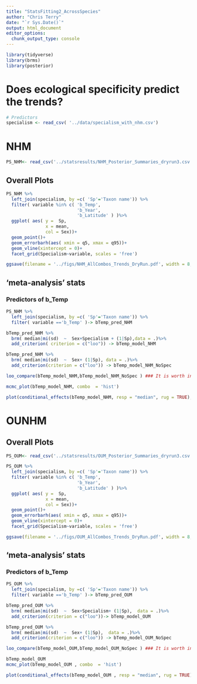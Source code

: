 ```yaml
---
title: "StatsFitting2_AcrossSpecies"
author: "Chris Terry"
date: "`r Sys.Date()`"
output: html_document
editor_options: 
  chunk_output_type: console
---
```


```r
library(tidyverse)
library(brms)
library(posterior)
```

# Does ecological specificity predict the trends?

```r
# Predictors
specialism <- read_csv( '../data/specialism_with_nhm.csv')
```



# NHM

```r
PS_NHM<- read_csv('../statsresults/NHM_Posterior_Summaries_dryrun3.csv')
```

## Overall Plots

```r
PS_NHM %>%
  left_join(specialism, by =c( 'Sp'='Taxon name')) %>%
  filter( variable %in% c( 'b_Temp',
                           'b_Year',
                           'b_Latitude' ) )%>%
  ggplot( aes( y =  Sp, 
               x = mean,
               col = Sex))+
  geom_point()+
  geom_errorbarh(aes( xmin = q5, xmax = q95))+
  geom_vline(xintercept = 0)+
  facet_grid(Specialism~variable, scales = 'free')

ggsave(filename = '../figs/NHM_AllCombos_Trends_DryRun.pdf', width = 8, height =8)

```


## 'meta-analysis' stats

### Predictors of b_Temp 

```r
PS_NHM %>%
  left_join(specialism, by =c( 'Sp'='Taxon name')) %>%
  filter( variable =='b_Temp' )-> bTemp_pred_NHM

bTemp_pred_NHM %>%
  brm( median|mi(sd)  ~  Sex+Specialism + (1|Sp),data = .)%>%
  add_criterion( criterion = c("loo")) -> bTemp_model_NHM

bTemp_pred_NHM %>%
  brm( median|mi(sd)  ~  Sex+ (1|Sp), data = .)%>%
  add_criterion(criterion = c("loo")) -> bTemp_model_NHM_NoSpec

loo_compare(bTemp_model_NHM,bTemp_model_NHM_NoSpec ) ### It is worth including specialism

mcmc_plot(bTemp_model_NHM, combo  = 'hist')

plot(conditional_effects(bTemp_model_NHM, resp = "median", rug = TRUE), ask = FALSE)

```

# OUNHM

## Overall Plots

```r
PS_OUM<- read_csv('../statsresults/OUM_Posterior_Summaries_dryrun3.csv')

PS_OUM %>%
  left_join(specialism, by =c( 'Sp'='Taxon name')) %>%
  filter( variable %in% c( 'b_Temp',
                           'b_Year',
                           'b_Latitude' ) )%>%
  ggplot( aes( y =  Sp, 
               x = mean,
               col = Sex))+
  geom_point()+
  geom_errorbarh(aes( xmin = q5, xmax = q95))+
  geom_vline(xintercept = 0)+
  facet_grid(Specialism~variable, scales = 'free')

ggsave(filename = '../figs/OUM_AllCombos_Trends_DryRun.pdf', width = 8, height =8)

```


## 'meta-analysis' stats

### Predictors of b_Temp 


```r
PS_OUM %>%
  left_join(specialism, by =c( 'Sp'='Taxon name')) %>%
  filter( variable =='b_Temp' )-> bTemp_pred_OUM

bTemp_pred_OUM %>%
  brm( median|mi(sd)  ~  Sex+Specialism+ (1|Sp),  data = .)%>%
  add_criterion(criterion = c("loo"))-> bTemp_model_OUM

bTemp_pred_OUM %>%
  brm( median|mi(sd)  ~  Sex+ (1|Sp),  data = .)%>%
  add_criterion(criterion = c("loo")) -> bTemp_model_OUM_NoSpec

loo_compare(bTemp_model_OUM,bTemp_model_OUM_NoSpec ) ### It is worth including specialism

bTemp_model_OUM
mcmc_plot(bTemp_model_OUM , combo  = 'hist')

plot(conditional_effects(bTemp_model_OUM , resp = "median", rug = TRUE), ask = FALSE)

```




